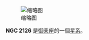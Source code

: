 {{NGCInfoBox|NGCID=NGC 2126|發現者=弗里德里希·威廉·赫歇爾|發現日期=1787年11月12日|其他編號=OCL 418|曆元=J2000.0|赤經=6時2分32.9秒
|赤緯=49°51'57"|星座=御夫座|星體=星系|星等=10.2|表面亮度=|藍等=}}
[[File:NGC_2126_DSS.jpg|缩略图]]

'''NGC 2126''' 是[[御夫座|御夫座]]的一個[[星系|星系]]。

{{NGCReference|2126}}
{{Catalogs|NGC=2126}}
